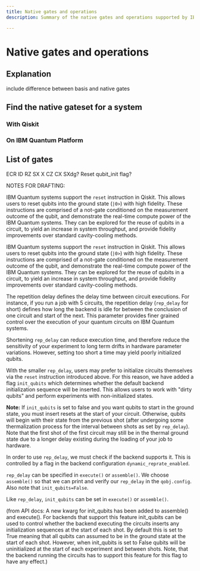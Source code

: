 ```yaml
---
title: Native gates and operations
description: Summary of the native gates and operations supported by IBM Quantum systems

---
```


# Native gates and operations

## Explanation

include difference between basis and native gates

## Find the native gateset for a system

### With Qiskit

### On IBM Quantum Platform

## List of gates

ECR
ID
RZ
SX
X
CZ
CX
SXdg?
Reset
qubit_init flag?

NOTES FOR DRAFTING:

IBM Quantum systems support the `reset` instruction in Qiskit. This allows users to reset qubits into the ground state (`|0>`) with high fidelity. These instructions are comprised of a not-gate conditioned on the measurement outcome of the qubit, and demonstrate the real-time compute power of the IBM Quantum systems. They can be explored for the reuse of qubits in a circuit, to yield an increase in system throughput, and provide fidelity improvements over standard cavity-cooling methods. 

IBM Quantum systems support the `reset` instruction in Qiskit. This allows users to reset qubits into the ground state (`|0>`) with high fidelity. These instructions are comprised of a not-gate conditioned on the measurement outcome of the qubit, and demonstrate the real-time compute power of the IBM Quantum systems. They can be explored for the reuse of qubits in a circuit, to yield an increase in system throughput, and provide fidelity improvements over standard cavity-cooling methods. 

The repetition delay defines the delay time between circuit executions. For instance, if you run a job with 5 circuits, the repetition delay (`rep_delay` for short) defines how long the backend is idle for between the conclusion of one circuit and start of the next. This parameter provides finer grained control over the execution of your quantum circuits on IBM Quantum systems.

Shortening `rep_delay` can reduce execution time, and therefore reduce the sensitivity of your experiment to long term drifts in hardware parameter variations. However, setting too short a time may yield poorly initialized qubits.

With the smaller `rep_delay`, users may prefer to initialize circuits themselves via the `reset` instruction introduced above. For this reason, we have added a flag `init_qubits` which determines whether the default backend initialization sequence will be inserted. This allows users to work with "dirty qubits" and perform experiments with non-initialized states.

<div class="alert alert-block alert-info">

    
**Note:** If `init_qubits` is set to false and you want qubits to start in the ground state, you must insert resets at the start of your circuit. Otherwise, qubits will begin with their state from the previous shot (after undergoing some thermalization process for the interval between shots as set by `rep_delay`). Note that the first shot of the first circuit may still be in the thermal ground state due to a longer delay existing during the loading of your job to hardware.
</div>

In order to use `rep_delay`, we must check if the backend supports it. This is controlled by a flag in the backend configuration `dynamic_reprate_enabled`.

`rep_delay` can be specified in `execute()` or `assemble()`. We choose `assemble()` so that we can print and verify our `rep_delay` in the `qobj.config`. Also note that `init_qubits=False`.

Like `rep_delay`, `init_qubits` can be set in `execute()` or `assemble()`.


(from API docs: A new kwarg for init_qubits has been added to assemble() and execute(). For backends that support this feature init_qubits can be used to control whether the backend executing the circuits inserts any initialization sequences at the start of each shot. By default this is set to True meaning that all qubits can assumed to be in the ground state at the start of each shot. However, when init_qubits is set to False qubits will be uninitialized at the start of each experiment and between shots. Note, that the backend running the circuits has to support this feature for this flag to have any effect.)
